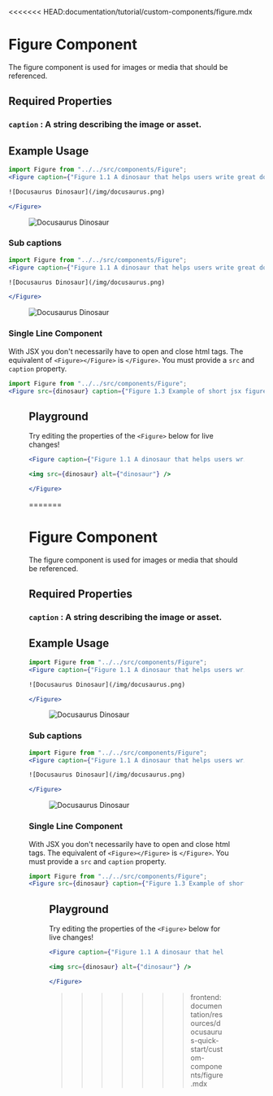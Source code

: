 <<<<<<< HEAD:documentation/tutorial/custom-components/figure.mdx
# Figure Component



The figure component is used for images or media that should be referenced.

## Required Properties

### `caption` : A string describing the image or asset.

## Example Usage

```jsx
import Figure from "../../src/components/Figure";
<Figure caption={"Figure 1.1 A dinosaur that helps users write great documentation websites."}>

![Docusaurus Dinosaur](/img/docusaurus.png)

</Figure>
```

<Figure caption={"Figure 1.1 A dinosaur that helps users write great documentation websites."}>

![Docusaurus Dinosaur](/img/docusaurus.png)

</Figure>

### Sub captions

```jsx
import Figure from "../../src/components/Figure";
<Figure caption={"Figure 1.1 A dinosaur that helps users write great documentation websites."} subcaption={"More detail about the dinosaur. Blood oranges can be mixed with quartered ginger, also try garnishing the platter with sweet chili sauce."}>

![Docusaurus Dinosaur](/img/docusaurus.png)

</Figure>
```

<Figure caption={"Figure 1.2 A dinosaur that helps users write great documentation websites."} subcaption={"More detail about the dinosaur. Shrimps can be flavored with ripe raspberries, also try covering the pie with iced tea."}>

![Docusaurus Dinosaur](/img/docusaurus.png)

</Figure>

### Single Line Component

With JSX you don't necessarily have to open and close html tags. The equivalent of `<Figure></Figure>` is `</Figure>`.
You must provide a `src` and `caption` property.

```jsx
import Figure from "../../src/components/Figure";
<Figure src={dinosaur} caption={"Figure 1.3 Example of short jsx figure component"} />
```


<Figure src={dinosaur} caption={"Figure 1.3 Example of short jsx figure component"}/>



## Playground

Try editing the properties of the `<Figure>` below for live changes!

```jsx live
<Figure caption={"Figure 1.1 A dinosaur that helps users write great documentation websites."} subcaption={"More detail about the dinosaur. Avocado can be blended with fresh bagel, also try decorating the mousse with iced tea."}>

<img src={dinosaur} alt={"dinosaur"} />

</Figure>
```
=======
# Figure Component



The figure component is used for images or media that should be referenced.

## Required Properties

### `caption` : A string describing the image or asset.

## Example Usage

```jsx
import Figure from "../../src/components/Figure";
<Figure caption={"Figure 1.1 A dinosaur that helps users write great documentation websites."}>

![Docusaurus Dinosaur](/img/docusaurus.png)

</Figure>
```

<Figure caption={"Figure 1.1 A dinosaur that helps users write great documentation websites."}>

![Docusaurus Dinosaur](/img/docusaurus.png)

</Figure>

### Sub captions

```jsx
import Figure from "../../src/components/Figure";
<Figure caption={"Figure 1.1 A dinosaur that helps users write great documentation websites."} subcaption={"More detail about the dinosaur. Blood oranges can be mixed with quartered ginger, also try garnishing the platter with sweet chili sauce."}>

![Docusaurus Dinosaur](/img/docusaurus.png)

</Figure>
```

<Figure caption={"Figure 1.2 A dinosaur that helps users write great documentation websites."} subcaption={"More detail about the dinosaur. Shrimps can be flavored with ripe raspberries, also try covering the pie with iced tea."}>

![Docusaurus Dinosaur](/img/docusaurus.png)

</Figure>

### Single Line Component

With JSX you don't necessarily have to open and close html tags. The equivalent of `<Figure></Figure>` is `</Figure>`.
You must provide a `src` and `caption` property.

```jsx
import Figure from "../../src/components/Figure";
<Figure src={dinosaur} caption={"Figure 1.3 Example of short jsx figure component"} />
```


<Figure src={dinosaur} caption={"Figure 1.3 Example of short jsx figure component"}/>



## Playground

Try editing the properties of the `<Figure>` below for live changes!

```jsx live
<Figure caption={"Figure 1.1 A dinosaur that helps users write great documentation websites."} subcaption={"More detail about the dinosaur. Avocado can be blended with fresh bagel, also try decorating the mousse with iced tea."}>

<img src={dinosaur} alt={"dinosaur"} />

</Figure>
```
>>>>>>> frontend:documentation/resources/docusaurus-quick-start/custom-components/figure.mdx
